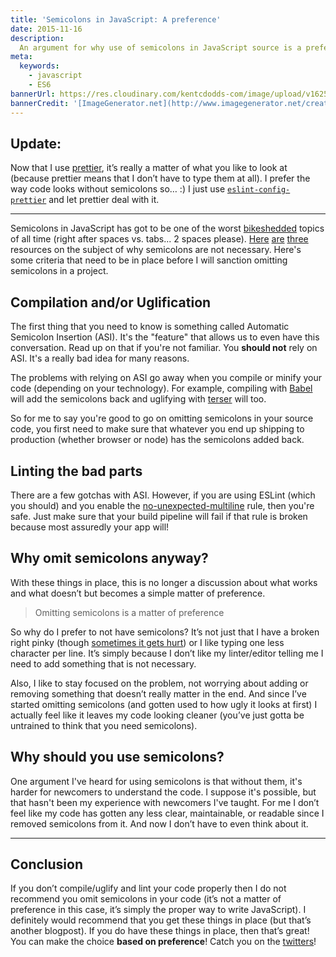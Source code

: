 ```yaml
---
title: 'Semicolons in JavaScript: A preference'
date: 2015-11-16
description:
  An argument for why use of semicolons in JavaScript source is a preference
meta:
  keywords:
    - javascript
    - ES6
bannerUrl: https://res.cloudinary.com/kentcdodds-com/image/upload/v1625033322/kentcdodds.com/content/blog/semicolons-in-javascript-a-preference/banner.png
bannerCredit: '[ImageGenerator.net](http://www.imagegenerator.net/create/clippy)'
---
```


## Update:

Now that I use [prettier](https://github.com/prettier/prettier), it’s really a
matter of what you like to look at (because prettier means that I don’t have to
type them at all). I prefer the way code looks without semicolons so… :) I just
use [`eslint-config-prettier`](https://npm.im/eslint-config-prettier) and let
prettier deal with it.

---

Semicolons in JavaScript has got to be one of the worst
[bikeshedded](https://en.wikipedia.org/wiki/Parkinson%27s_law_of_triviality)
topics of all time (right after spaces vs. tabs... 2 spaces please).
[Here](http://blog.izs.me/post/2353458699/an-open-letter-to-javascript-leaders-regarding)
[are](http://inimino.org/~inimino/blog/javascript_semicolons)
[three](https://youtu.be/gsfbh17Ax9I) resources on the subject of why semicolons
are not necessary. Here's some criteria that need to be in place before I will
sanction omitting semicolons in a project.

## Compilation and/or Uglification

The first thing that you need to know is something called Automatic Semicolon
Insertion (ASI). It's the "feature" that allows us to even have this
conversation. Read up on that if you're not familiar. You **should not** rely on
ASI. It's a really bad idea for many reasons.

The problems with relying on ASI go away when you compile or minify your code
(depending on your technology). For example, compiling with
[Babel](http://babeljs.io) will add the semicolons back and uglifying with
[terser](https://github.com/terser/terser) will too.

So for me to say you're good to go on omitting semicolons in your source code,
you first need to make sure that whatever you end up shipping to production
(whether browser or node) has the semicolons added back.

## Linting the bad parts

There are a few gotchas with ASI. However, if you are using ESLint (which you
should) and you enable the
[no-unexpected-multiline](http://eslint.org/docs/rules/no-unexpected-multiline)
rule, then you're safe. Just make sure that your build pipeline will fail if
that rule is broken because most assuredly your app will!

## Why omit semicolons anyway?

With these things in place, this is no longer a discussion about what works and
what doesn’t but becomes a simple matter of preference.

> Omitting semicolons is a matter of preference

So why do I prefer to not have semicolons? It’s not just that I have a broken
right pinky (though
[sometimes it gets hurt](https://twitter.com/kentcdodds/status/925901200624558080))
or I like typing one less character per line. It’s simply because I don’t like
my linter/editor telling me I need to add something that is not necessary.

Also, I like to stay focused on the problem, not worrying about adding or
removing something that doesn’t really matter in the end. And since I’ve started
omitting semicolons (and gotten used to how ugly it looks at first) I actually
feel like it leaves my code looking cleaner (you’ve just gotta be untrained to
think that you need semicolons).

## Why should you use semicolons?

One argument I've heard for using semicolons is that without them, it's harder
for newcomers to understand the code. I suppose it's possible, but that hasn't
been my experience with newcomers I've taught. For me I don’t feel like my code
has gotten any less clear, maintainable, or readable since I removed semicolons
from it. And now I don’t have to even think about it.

---

## Conclusion

If you don’t compile/uglify and lint your code properly then I do not recommend
you omit semicolons in your code (it’s not a matter of preference in this case,
it’s simply the proper way to write JavaScript). I definitely would recommend
that you get these things in place (but that’s another blogpost). If you do have
these things in place, then that’s great! You can make the choice **based on
preference**! Catch you on the [twitters](https://twitter.com/kentcdodds)!
